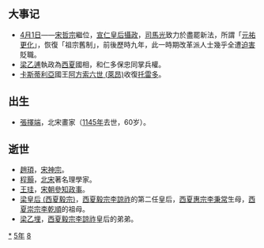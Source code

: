 {{yearTOC|1085|辽'''[[大安_(辽道宗)|大安]]元年'''；北宋'''[[元丰_(宋神宗)|元丰]]八年'''；西夏'''[[大安_(夏惠宗)|大安]]十一年'''；大理'''[[建安_(大理)|建安]]三年'''；越南'''[[廣祐|廣祐]]元年'''；日本'''[[應德|應德]]二年'''}}
== 大事记 ==
* [[4月1日|4月1日]]——[[宋哲宗|宋哲宗]]繼位，[[宣仁皇后|宣仁皇后]][[攝政|攝政]]，[[司馬光|司馬光]]致力於盡罷新法，所謂「[[元祐更化|元祐更化]]」，恢復「祖宗舊制」，前後歷時九年，此一時期改革派人士幾乎全遭[[迫害|迫害]]貶職。
* [[梁乙逋|梁乙逋]]執政為[[西夏|西夏]]國相，和仁多保忠同掌兵權。
* [[卡斯蒂利亞|卡斯蒂利亞]]國王[[阿方索六世_(萊昂)|阿方索六世 (萊昂)]]收復[[托雷多|托雷多]]。

== 出生 ==
*[[张择端|張擇端]]，北宋畫家（[[1145年|1145年]]去世，60岁）。

== 逝世 ==
{{Wikisource year mention}}
*[[趙頊|趙頊]]，[[宋神宗|宋神宗]]。
*[[程顥|程顥]]，[[北宋|北宋]]著名理學家。
*[[王珪_(宋朝)|王珪]]，[[宋朝|宋朝]][[參知政事|參知政事]]。
*[[梁皇后_(西夏毅宗)|梁皇后 (西夏毅宗)]]，[[西夏毅宗|西夏毅宗]][[李諒祚|李諒祚]]的第二任皇后，[[西夏惠宗|西夏惠宗]][[李秉常|李秉常]]生母，[[西夏崇宗|西夏崇宗]][[李乾順|李乾順]]的祖母。
*[[梁乙埋|梁乙埋]]，[[西夏毅宗|西夏毅宗]][[李諒祚|李諒祚]]皇后的弟弟。

[[Category:1085年|*]]
[[Category:1080年代|5年]]
[[Category:11世纪各年|8]]